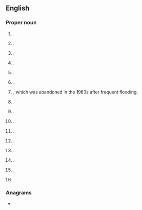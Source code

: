 ==English==
{{wikipedia}}

===Proper noun===
{{en-proper noun}}

# {{place|en|town|carea/Scottish Borders|cc/Scotland}} {{q|[[OS]] grid ref NT7234}}.
# {{place|en|suburb|of the city of|city/Bathurst|s/New South Wales|c/Australia}}.
# {{place|en|suburb|city/Townsville|in the|lgarea/City of Townsville|s/Queensland|c/Australia}}.
# {{place|en|small village|in northern|s/Tasmania|c/Australia}}.
# {{place|en|small town|in southeastern|s/Saskatchewan|c/Canada}}.
# {{place|en|village|rmun/Halton|p/Ontario|c/Canada}}.
# {{place|en|ghost town|in western|r/Otago|c/New Zealand}}, which was abandoned in the 1980s after frequent flooding.
# {{place|en|coastal village|p/KwaZulu-Natal|c/South Africa}}.
# {{place|en|ghost town|co/Fresno County|s/California|c/USA}}.
# {{place|en|ghost town|co/San Bernardino County|s/California|c/USA}}.
# {{place|en|The former name of [[Claraville]], an <<unincorporated community>> in <<co/Kern County>>, <<s/California>>, <<c/USA>>}}.
# {{place|en|village|co/Scott County|s/Missouri|c/USA}}.
# {{place|en|unincorporated community|co/Clackamas County|s/Oregon|c/USA}}.
# {{place|en|unincorporated community|co/Lincoln County|s/Tennessee|c/USA}}.
# {{place|en|city/county seat|co/Cowlitz County|s/Washington|c/USA}}.
# {{surname|en}}

===Anagrams===
* {{anagrams|en|a=eklos|Klose|Kosel|Lesko|koels|lokes|sloke}}